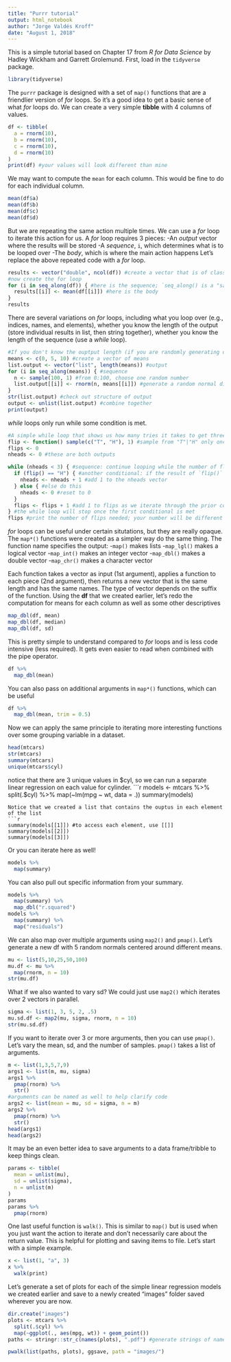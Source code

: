 ```yaml
---
title: "Purrr tutorial"
output: html_notebook
author: "Jorge Valdés Kroff"
date: "August 1, 2018"
---
```

This is a simple tutorial based on Chapter 17 from *R for Data Science* by Hadley Wickham and Garrett Grolemund. 
First, load in the `tidyverse` package.
```r
library(tidyverse)
```
The `purrr` package is designed with a set of `map()` functions that are a friendlier version of *for* loops. So it's a good idea to get a basic sense of what *for* loops do. 
We can create a very simple **tibble** with 4 columns of values.
```r
df <- tibble(
  a = rnorm(10),
  b = rnorm(10),
  c = rnorm(10),
  d = rnorm(10)
)
print(df) #your values will look different than mine
```
We may want to compute the `mean` for each column. This would be fine to do for each individual column.
```r
mean(df$a)
mean(df$b)
mean(df$c)
mean(df$d)
```
But we are repeating the same action multiple times. We can use a *for* loop to iterate this action for us. A *for* loop requires 3 pieces:
-An *output* vector where the results will be stored
-A *sequence*, `i`, which determines what is to be looped over
-The *body*, which is where the main action happens
Let's replace the above repeated code with a *for* loop.
```r
results <- vector("double", ncol(df)) #create a vector that is of class "double", that is the length of the number of columns in **df**
#now create the for loop
for (i in seq_along(df)) { #here is the sequence; `seq_along() is a "safe" version of 1:length()
  results[[i]] <- mean(df[[i]]) #here is the body
}
results
```
There are several variations on *for* loops, including what you loop over (e.g., indices, names, and elements), whether you know the length of the output (store individual results in list, then string together), whether you know the length of the sequence (use a *while* loop). 
```r
#If you don't know the ouptput length (if you are randomly generating or sampling something), then you could save the results of each "run" to a list, then combine after the loop is done:
means <- c(0, 5, 10) #create a vector of means
list.output <- vector("list", length(means)) #output
for (i in seq_along(means)) { #sequence
  n <- sample(100, 1) #from 0:100, choose one random number
  list.output[[i]] <- rnorm(n, means[[i]]) #generate a random normal distribution of n numbers, with mean from sequence
}
str(list.output) #check out structure of output
output <- unlist(list.output) #combine together
print(output)
```
*while* loops only run while some condition is met. 
```r
#A simple while loop that shows us how many tries it takes to get three heads in a row
flip <- function() sample(c("T", "H"), 1) #sample from "T"|"H" only once
flips <- 0 
nheads <- 0 #these are both outputs

while (nheads < 3) { #sequence: continue looping while the number of flips results in "heads" 
  if (flip() == "H") { #another conditional: if the result of `flip()` is "H", then do something
    nheads <- nheads + 1 #add 1 to the nheads vector
  } else { #else do this
    nheads <- 0 #reset to 0
  }
  flips <- flips + 1 #add 1 to flips as we iterate through the prior conditional
} #the while loop will stop once the first conditional is met
flips #print the number of flips needed; your number will be different
```
*for* loops can be useful under certain situtations, but they are really opaque. The `map*()` functions were created as a simpler way do the same thing. The function name specifies the output:
-`map()` makes lists
-`map_lgl()` makes a logical vector
-`map_int()` makes an integer vector
-`map_dbl()` makes a double vector
-`map_chr()` makes a character vector

Each function takes a vector as input (1st argument), applies a function to each piece (2nd argument), then returns a new vector that is the same length and has the same names. The type of vector depends on the suffix of the function. Using the **df** that we created earlier, let's redo the computation for means for each column as well as some other descriptives
```r
map_dbl(df, mean)
map_dbl(df, median)
map_dbl(df, sd)
```
This is pretty simple to understand compared to *for* loops and is less code intensive (less required). It gets even easier to read when combined with the pipe operator.
```r
df %>% 
  map_dbl(mean)
```
You can also pass on additional arguments in `map*()` functions, which can be useful
```r
df %>% 
  map_dbl(mean, trim = 0.5)
```
Now we can apply the same principle to iterating more interesting functions over some grouping variable in a dataset. 
```r
head(mtcars)
str(mtcars)
summary(mtcars)
unique(mtcars$cyl)
```
notice that there are 3 unique values in $cyl, so we can run a separate linear regression on each value for cylinder.
```r
models <- mtcars %>% 
  split(.$cyl) %>% 
  map(~lm(mpg ~ wt, data = .))
summary(models)
```
Notice that we created a list that contains the ouptus in each element of the list
```r
summary(models[[1]]) #to access each element, use [[]]
summary(models[[2]])
summary(models[[3]])
```
Or you can iterate here as well!
```r
models %>% 
  map(summary)
```
You can also pull out specific information from your summary.
```r
models %>% 
  map(summary) %>% 
  map_dbl("r.squared")
models %>% 
  map(summary) %>% 
  map("residuals")
```
We can also map over multiple arguments using `map2()` and `pmap()`. Let's generate a new df with 5 random normals centered around different means.
```r
mu <- list(5,10,25,50,100)
mu.df <- mu %>% 
  map(rnorm, n = 10) 
str(mu.df)
```
What if we also wanted to vary sd? We could just use `map2()` which iterates over 2 vectors in parallel.
```r
sigma <- list(1, 3, 5, 2, .5)
mu.sd.df <- map2(mu, sigma, rnorm, n = 10)
str(mu.sd.df)
```
If you want to iterate over 3 or more arguments, then you can use `pmap()`. Let's vary the mean, sd, and the number of samples. `pmap()` takes a list of arguments.
```r
m <- list(1,3,5,7,9)
args1 <- list(m, mu, sigma)
args1 %>% 
  pmap(rnorm) %>% 
  str()
#arguments can be named as well to help clarify code
args2 <- list(mean = mu, sd = sigma, n = m)
args2 %>% 
  pmap(rnorm) %>% 
  str()
head(args1)
head(args2)
```
It may be an even better idea to save arguments to a data frame/tribble to keep things clean.
```r
params <- tibble(
  mean = unlist(mu),
  sd = unlist(sigma),
  n = unlist(m)
)
params
params %>% 
  pmap(rnorm)
```
One last useful function is `walk()`. This is similar to `map()` but is used when you just want the action to iterate and don't necessarily care about the return value. This is helpful for plotting and saving items to file. Let's start with a simple example.
```r
x <- list(1, "a", 3)
x %>% 
  walk(print)
```
Let's generate a set of plots for each of the simple linear regression models we created earlier and save to a newly created "images" folder saved wherever you are now.
```r
dir.create("images")
plots <- mtcars %>% 
  split(.$cyl) %>% 
  map(~ggplot(., aes(mpg, wt)) + geom_point())
paths <- stringr::str_c(names(plots), ".pdf") #generate strings of names

pwalk(list(paths, plots), ggsave, path = "images/")
```

